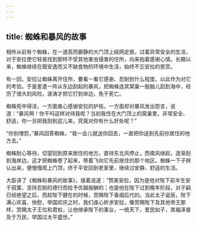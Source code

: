 ```yaml
---
---
---
```

title: 蜘蛛和暴风的故事
---




相传从前有个蜘蛛，在一道高而僻静的大门顶上结网定居，过着异常安全的生活，对于安拉使它轻易找到那样不受其他害虫侵害的住所，向来抱着感谢心情。长期以来，蜘蛛继续在既安逸而又不缺食物的环境中生活，始终不忘安拉的恩赏。

有一回，安拉让蜘蛛离开住所，要看一看它感谢、忍耐到什么程度，以此作为对它的考验。于是差遣一阵从东边刮起的暴风，把蜘蛛连其窝巢一股脑儿刮到海中，经历了很大的风险，波涛才把它打到岸边，免于死亡。

蜘蛛死中得活，一方面衷心感谢安拉的护佑，一方面却对暴风发出怨言，说道：“暴风啊！你干吗这样对待我呢？当初我住在大门顶上的窝巢里，非常安全、舒适，你一旦把我刮到这儿来，究竟对你有什么好处呢？”

“你别埋怨，”暴风回答蜘蛛，“我一会儿就送你回去，一直把你送到先前你居住的地方去。”

蜘蛛耐心等待，切望回到原来居住的地方。直待东北风停止，西南风继起，逐渐刮到海岸边，这才把蜘蛛卷了起来，带着飞向它先前居住的那个地区。蜘蛛一下子辨认出来，便慢慢爬上门顶，终于平安回到老家里，继续过安静、舒适的生活。

大臣讲了《蜘蛛和暴风的故事》，接着说道：“赞美安拉，因为是他对陛下前半生安于寂寞、坚持忍耐的德行而给予优越报酬的；也是他在陛下过到晚年阶段，对子嗣已经绝望之后，而趁陛下健在的时候，赏赐陛下香烟后代的。当此太子诞辰，陛下满心欢喜、快慰，举国欢庆之时，我们虔心祈求安拉，像赏赐陛下及其他帝王那样，赏赐太子王位和君权，让他继承陛下的事业，一统天下，爱民如子，其福泽普及于万民，举国过太平盛世。”
